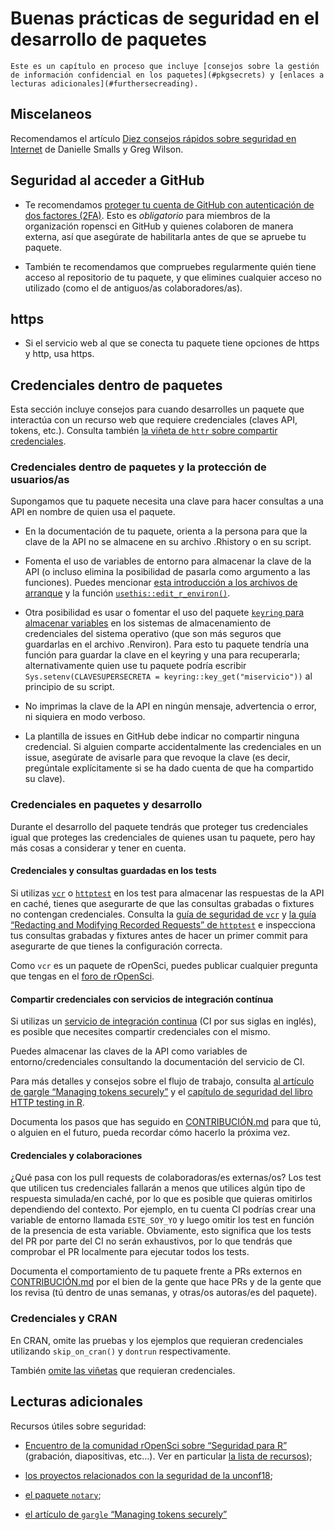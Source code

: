 # Buenas prácticas de seguridad en el desarrollo de paquetes

```block
Este es un capítulo en proceso que incluye [consejos sobre la gestión de información confidencial en los paquetes](#pkgsecrets) y [enlaces a lecturas adicionales](#furthersecreading).
```

## Miscelaneos

Recomendamos el artículo [Diez consejos rápidos sobre seguridad en Internet](https://journals.plos.org/ploscompbiol/article?id=10.1371/journal.pcbi.1008563) de Danielle Smalls y Greg Wilson.

## Seguridad al acceder a GitHub

- Te recomendamos [proteger tu cuenta de GitHub con autenticación de dos factores (2FA)](https://help.github.com/articles/securing-your-account-with-two-factor-authentication-2fa/). Esto es *obligatorio* para miembros de la organización ropensci en GitHub y quienes colaboren de manera externa, así que asegúrate de habilitarla antes de que se apruebe tu paquete.

- También te recomendamos que compruebes regularmente quién tiene acceso al repositorio de tu paquete, y que elimines cualquier acceso no utilizado (como el de antiguos/as colaboradores/as).

## https

- Si el servicio web al que se conecta tu paquete tiene opciones de https y http, usa https.

## Credenciales dentro de paquetes {#pkgsecrets}

Esta sección incluye consejos para cuando desarrolles un paquete que interactúa con un recurso web que requiere credenciales (claves API, tokens, etc.). Consulta también [la viñeta de `httr` sobre compartir credenciales](https://httr.r-lib.org/articles/secrets.html).

### Credenciales dentro de paquetes y la protección de usuarios/as

Supongamos que tu paquete necesita una clave para hacer consultas a una API en nombre de quien usa el paquete.

  - En la documentación de tu paquete, orienta a la persona para que la clave de la API no se almacene en su archivo .Rhistory o en su script.
  
  - Fomenta el uso de variables de entorno para almacenar la clave de la API (o incluso elimina la posibilidad de pasarla como argumento a las funciones). Puedes mencionar [esta introducción a los archivos de arranque](https://rstats.wtf/r-startup.html) y la función [`usethis::edit_r_environ()`](https://usethis.r-lib.org/reference/edit.html).
  
  - Otra posibilidad es usar o fomentar el uso del paquete [`keyring` para almacenar variables](https://github.com/r-lib/keyring#readme) en los sistemas de almacenamiento de credenciales del sistema operativo (que son más seguros que guardarlas en el archivo .Renviron). Para esto tu paquete tendría una función para guardar la clave en el keyring y una para recuperarla; alternativamente quien use tu paquete podría escribir `Sys.setenv(CLAVESUPERSECRETA = keyring::key_get("miservicio"))` al principio de su script.
  
  - No imprimas la clave de la API en ningún mensaje, advertencia o error, ni siquiera en modo verboso.

  - La plantilla de issues en GitHub debe indicar no compartir ninguna credencial. Si alguien comparte accidentalmente las credenciales en un issue, asegúrate de avisarle para que revoque la clave (es decir, pregúntale explícitamente si se ha dado cuenta de que ha compartido su clave).

### Credenciales en paquetes y desarrollo

Durante el desarrollo del paquete tendrás que proteger tus credenciales igual que proteges las credenciales de quienes usan tu paquete, pero hay más cosas a considerar y tener en cuenta.

#### Credenciales y consultas guardadas en los tests

Si utilizas [`vcr`](https://docs.ropensci.org/vcr/) o [`httptest`](https://enpiar.com/r/httptest/) en los test para almacenar las respuestas de la API en caché, tienes que asegurarte de que las consultas grabadas o fixtures no contengan credenciales. Consulta la [guía de seguridad de `vcr`](https://books.ropensci.org/http-testing/security-chapter.html) y [la guía "Redacting and Modifying Recorded Requests" de `httptest`](https://enpiar.com/r/httptest/articles/redacting.html) e inspecciona tus consultas grabadas y fixtures antes de hacer un primer commit para asegurarte de que tienes la configuración correcta.

Como `vcr` es un paquete de rOpenSci, puedes publicar cualquier pregunta que tengas en el [foro de rOpenSci](https://discuss.ropensci.org/).

#### Compartir credenciales con servicios de integración contínua

Si utilizas un [servicio de integración continua](#ci) (CI por sus siglas en inglés), es posible que necesites compartir credenciales con el mismo. 

Puedes almacenar las claves de la API como variables de entorno/credenciales consultando la documentación del servicio de CI.

Para más detalles y consejos sobre el flujo de trabajo, consulta [al artículo de gargle "Managing tokens securely"](https://gargle.r-lib.org/articles/articles/managing-tokens-securely.html) y el [capítulo de seguridad del libro HTTP testing in R](https://books.ropensci.org/http-testing/security-chapter.html).

Documenta los pasos que has seguido en [CONTRIBUCIÓN.md](#friendlyfiles) para que tú, o alguien en el futuro, pueda recordar cómo hacerlo la próxima vez.

#### Credenciales y colaboraciones

¿Qué pasa con los pull requests de colaboradoras/es externas/os? Los test que utilicen tus credenciales fallarán a menos que utilices algún tipo de respuesta simulada/en caché, por lo que es posible que quieras omitirlos dependiendo del contexto. Por ejemplo, en tu cuenta CI podrías crear una variable de entorno llamada `ESTE_SOY_YO` y luego omitir los test en función de la presencia de esta variable. Obviamente, esto significa que los tests del PR por parte del CI no serán exhaustivos, por lo que tendrás que comprobar el PR localmente para ejecutar todos los tests.

Documenta el comportamiento de tu paquete frente a PRs externos en [CONTRIBUCIÓN.md](#friendlyfiles) por el bien de la gente que hace PRs y de la gente que los revisa (tú dentro de unas semanas, y otras/os autoras/es del paquete).

### Credenciales y CRAN

En CRAN, omite las pruebas y los ejemplos que requieran credenciales utilizando `skip_on_cran()` y `dontrun` respectivamente.

También [omite las viñetas](https://ropensci.org/technotes/2019/12/08/precompute-vignettes/) que requieran credenciales.

## Lecturas adicionales {#furthersecreading}

Recursos útiles sobre seguridad:

- [Encuentro de la comunidad rOpenSci sobre "Seguridad para R"](https://ropensci.org/commcalls/2019-05-07/) (grabación, diapositivas, etc...). Ver en particular [la lista de recursos](https://ropensci.org/blog/2019/04/09/commcall-may2019/#resources));

- [los proyectos relacionados con la seguridad de la unconf18](https://ropensci.org/blog/2018/06/06/unconf18_recap_2/);

- [el paquete `notary`](https://ropensci.org/blog/2017/07/25/notary/);

- [el artículo de `gargle` "Managing tokens securely"](gargle.r-lib.org/articles/articles/managing-tokens-securely.html)


